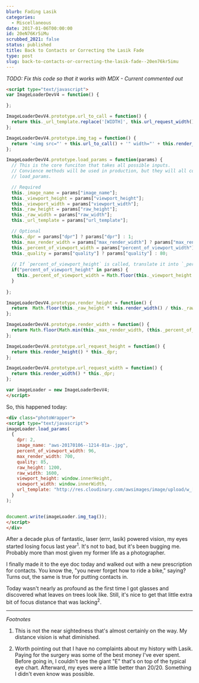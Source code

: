 ```yaml
---
blurb: Fading Lasik
categories:
  - Miscellaneous
date: 2017-01-06T00:00:00
id: 20eN76Kr5iMu
scrubbed_2021: false
status: published
title: Back to Contacts or Correcting the Lasik Fade
type: post
slug: back-to-contacts-or-correcting-the-lasik-fade--20en76kr5imu
---
```


*TODO: Fix this code so that it works with MDX - Current commented out*

```html
<script type="text/javascript">
var ImageLoaderDevV4 = function() {

};

ImageLoaderDevV4.prototype.url_to_call = function() {
  return this._url_template.replace('[WIDTH]', this.url_request_width()).replace('[HEIGHT]', this.url_request_height()).replace('[QUALITY]', this._quality).replace('[IMAGE_NAME]', this._image_name) 
};

ImageLoaderDevV4.prototype.img_tag = function() {
  return '<img src="' + this.url_to_call() + '" width="' + this.render_width() + '" height="' + this.render_height() + '" />'
};

ImageLoaderDevV4.prototype.load_params = function(params) {
  // This is the core funciton that takes all possible inputs.
  // Convience methods will be used in production, but they will all communicate
  // load_params. 

  // Required
  this._image_name = params["image_name"];
  this._viewport_height = params["viewport_height"];
  this._viewport_width = params["viewport_width"];
  this._raw_height = params["raw_height"];
  this._raw_width = params["raw_width"];
  this._url_template = params["url_template"];

  // Optional 
  this._dpr = params["dpr"] ? params["dpr"] : 1;
  this._max_render_width = params["max_render_width"] ? params["max_render_width"] : params["raw_width"];
  this._percent_of_viewport_width = params["percent_of_viewport_width"] ? params["percent_of_viewport_width"] : 100;
  this._quality = params["quality"] ? params["quality"] : 80;
  
  // If `percent_of_viewport_height` is called, translate it into `_percent_of_viewport_width`.
  if("percent_of_viewport_height" in params) {
    this._percent_of_viewport_width = Math.floor(this._viewport_height * params["percent_of_viewport_height"] * this._raw_width / this._raw_height / this._viewport_width);
  }
  
};

ImageLoaderDevV4.prototype.render_height = function() {
  return  Math.floor(this._raw_height * this.render_width() / this._raw_width );
};

ImageLoaderDevV4.prototype.render_width = function() {
  return Math.floor(Math.min(this._max_render_width, (this._percent_of_viewport_width * .01 * this._viewport_width)));
};

ImageLoaderDevV4.prototype.url_request_height = function() {
  return this.render_height() * this._dpr; 
};

ImageLoaderDevV4.prototype.url_request_width = function() {
  return this.render_width() * this._dpr; 
};

var imageLoader = new ImageLoaderDevV4;
</script>
```


So, this happened today:

```html
<div class="photoWrapper">
<script type="text/javascript">
imageLoader.load_params(
  {
    dpr: 2,
    image_name: "aws-20170106--1214-01a-.jpg",
    percent_of_viewport_width: 96,
    max_render_width: 700,
    quality: 85,
    raw_height: 1200,
    raw_width: 1600,
    viewport_height: window.innerHeight,
    viewport_width: window.innerWidth,
    url_template: "http://res.cloudinary.com/awsimages/image/upload/w_[WIDTH],h_[HEIGHT],q_[QUALITY]/i/[IMAGE_NAME]"
  }
);


document.write(imageLoader.img_tag());
</script>
</div>
```

After a decade plus of fantastic, laser (errr, lasik) powered vision, my eyes started losing focus last year<sup>1</sup>. It's not to bad, but it's been bugging me. Probably more than most given my former life as a photographer. 

I finally made it to the eye doc today and walked out with a new prescription for contacts. You know the, "you never forget how to ride a bike," saying? Turns out, the same is true for putting contacts in. 

Today wasn't nearly as profound as the first time I got glasses and discovered what leaves on trees look like. Still, it's nice to get that little extra bit of focus distance that was lacking<sup>2</sup>. 


---


_Footnotes_

1. This is not the near sightedness that's almost certainly on the way. My distance vision is what diminished. 

2. Worth pointing out that I have no complaints about my history with Lasik. Paying for the surgery was some of the best money I've ever spent. Before going in, I couldn't see the giant "E" that's on top of the typical eye chart. Afterward, my eyes were a little better than 20/20. Something I didn't even know was possible.